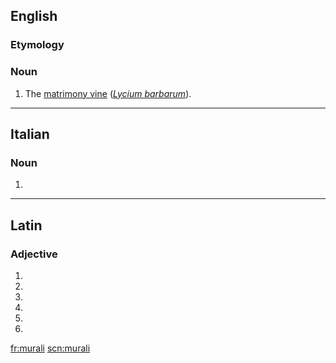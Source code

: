 ==English==

===Etymology===
{{rfelite|en}}

===Noun===
{{en-noun|?}}

# The [[matrimony vine]] (''[[Lycium barbarum]]'').

----

==Italian==

===Noun===
{{head|it|noun plural form|g=f}}

# {{plural of|murale|lang=it}}

----

==Latin==

===Adjective===
{{la-adj-form|mūrālī}}

# {{inflection of|mūrālis||dat|m|s|lang=la}}
# {{inflection of|mūrālis||dat|f|s|lang=la}}
# {{inflection of|mūrālis||dat|n|s|lang=la}}
# {{inflection of|mūrālis||abl|m|s|lang=la}}
# {{inflection of|mūrālis||abl|n|s|lang=la}}
# {{inflection of|mūrālis||abl|f|s|lang=la}}

[[fr:murali]]
[[scn:murali]]